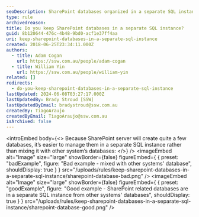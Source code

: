 ```yaml
---
seoDescription: SharePoint databases organized in a separate SQL instance for efficient management and scalability.
type: rule
archivedreason:
title: Do you keep SharePoint databases in a separate SQL instance?
guid: 8b120644-476c-4b48-9bd0-acf1e37ff4aa
uri: keep-sharepoint-databases-in-a-separate-sql-instance
created: 2018-06-25T23:34:11.000Z
authors:
  - title: Adam Cogan
    url: https://ssw.com.au/people/adam-cogan
  - title: William Yin
    url: https://ssw.com.au/people/william-yin
related: []
redirects:
  - do-you-keep-sharepoint-databases-in-a-separate-sql-instance
lastUpdated: 2024-06-08T03:27:17.000Z
lastUpdatedBy: Brady Stroud [SSW]
lastUpdatedByEmail: bradystroud@ssw.com.au
createdBy: TiagoAraujo
createdByEmail: TiagoAraujo@ssw.com.au
isArchived: false
---
```


<introEmbed
  body={<>
Because SharePoint server will create quite a few databases, it’s easier to manage them in a separate SQL instance rather than mixing it with other system’s databases:
  </>}
/>
<imageEmbed
  alt="Image"
  size="large"
  showBorder={false}
  figureEmbed={ {
    preset: "badExample",
    figure: "Bad example - mixed with other systems' database",
    shouldDisplay: true
  } }
  src="/uploads/rules/keep-sharepoint-databases-in-a-separate-sql-instance/sharepoint-database-bad.png"
/>
<imageEmbed
  alt="Image"
  size="large"
  showBorder={false}
  figureEmbed={ {
    preset: "goodExample",
    figure: "Good example - SharePoint related databases are in a separate SQL instance from other systems' databases",
    shouldDisplay: true
  } }
  src="/uploads/rules/keep-sharepoint-databases-in-a-separate-sql-instance/sharepoint-database-good.png"
/>
